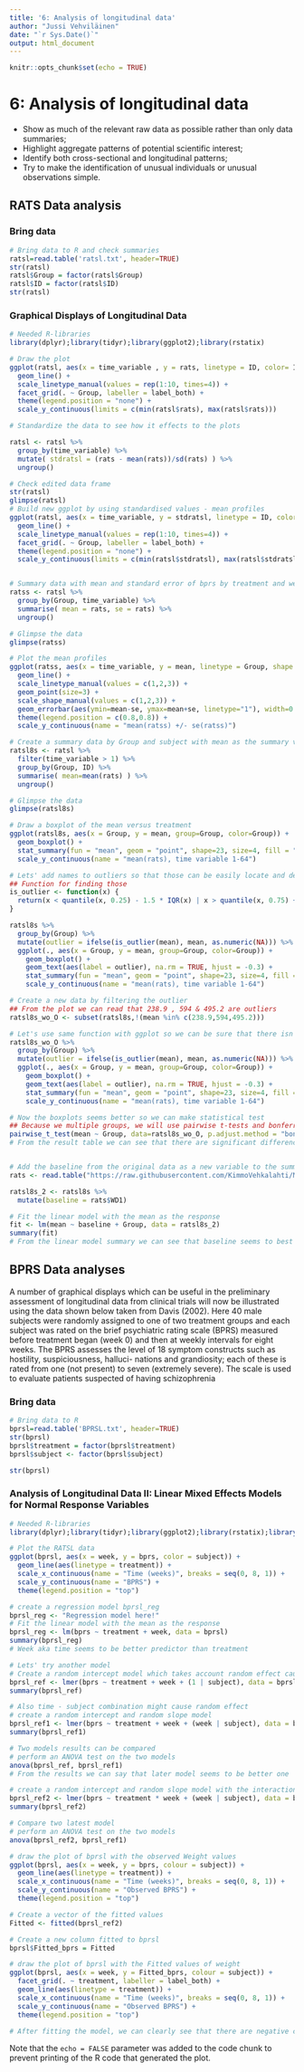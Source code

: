 ```yaml
---
title: '6: Analysis of longitudinal data'
author: "Jussi Vehviläinen"
date: "`r Sys.Date()`"
output: html_document
---
```


```r
knitr::opts_chunk$set(echo = TRUE)
```

# 6: Analysis of longitudinal data

*   Show as much of the relevant raw data as possible rather than only data summaries;
*   Highlight aggregate patterns of potential scientific interest;
*   Identify both cross-sectional and longitudinal patterns;
*   Try to make the identification of unusual individuals or unusual observations simple.


## RATS Data analysis

### Bring data
```r
# Bring data to R and check summaries
ratsl=read.table('ratsl.txt', header=TRUE)
str(ratsl)
ratsl$Group = factor(ratsl$Group)
ratsl$ID = factor(ratsl$ID)
str(ratsl)
```

### Graphical Displays of Longitudinal Data
```r
# Needed R-libraries
library(dplyr);library(tidyr);library(ggplot2);library(rstatix)

# Draw the plot
ggplot(ratsl, aes(x = time_variable , y = rats, linetype = ID, color= ID)) +
  geom_line() +
  scale_linetype_manual(values = rep(1:10, times=4)) +
  facet_grid(. ~ Group, labeller = label_both) +
  theme(legend.position = "none") + 
  scale_y_continuous(limits = c(min(ratsl$rats), max(ratsl$rats)))

# Standardize the data to see how it effects to the plots

ratsl <- ratsl %>%
  group_by(time_variable) %>%
  mutate( stdratsl = (rats - mean(rats))/sd(rats) ) %>%
  ungroup()

# Check edited data frame
str(ratsl)
glimpse(ratsl)
# Build new ggplot by using standardised values - mean profiles
ggplot(ratsl, aes(x = time_variable, y = stdratsl, linetype = ID, color = ID)) +
  geom_line() +
  scale_linetype_manual(values = rep(1:10, times=4)) +
  facet_grid(. ~ Group, labeller = label_both) +
  theme(legend.position = "none") +
  scale_y_continuous(limits = c(min(ratsl$stdratsl), max(ratsl$stdratsl)))


# Summary data with mean and standard error of bprs by treatment and week 
ratss <- ratsl %>%
  group_by(Group, time_variable) %>%
  summarise( mean = rats, se = rats) %>%
  ungroup()

# Glimpse the data
glimpse(ratss)

# Plot the mean profiles
ggplot(ratss, aes(x = time_variable, y = mean, linetype = Group, shape = Group)) +
  geom_line() +
  scale_linetype_manual(values = c(1,2,3)) +
  geom_point(size=3) +
  scale_shape_manual(values = c(1,2,3)) +
  geom_errorbar(aes(ymin=mean-se, ymax=mean+se, linetype="1"), width=0.3) +
  theme(legend.position = c(0.8,0.8)) +
  scale_y_continuous(name = "mean(ratss) +/- se(ratss)")

# Create a summary data by Group and subject with mean as the summary variable (ignoring baseline time variable 1)
ratsl8s <- ratsl %>%
  filter(time_variable > 1) %>%
  group_by(Group, ID) %>%
  summarise( mean=mean(rats) ) %>%
  ungroup()

# Glimpse the data
glimpse(ratsl8s)

# Draw a boxplot of the mean versus treatment
ggplot(ratsl8s, aes(x = Group, y = mean, group=Group, color=Group)) +
  geom_boxplot() +
  stat_summary(fun = "mean", geom = "point", shape=23, size=4, fill = "white") +
  scale_y_continuous(name = "mean(rats), time variable 1-64")

# Lets' add names to outliers so that those can be easily locate and delete
## Function for finding those
is_outlier <- function(x) {
  return(x < quantile(x, 0.25) - 1.5 * IQR(x) | x > quantile(x, 0.75) + 1.5 * IQR(x))
}

ratsl8s %>%
  group_by(Group) %>%
  mutate(outlier = ifelse(is_outlier(mean), mean, as.numeric(NA))) %>%
  ggplot(., aes(x = Group, y = mean, group=Group, color=Group)) +
    geom_boxplot() +
    geom_text(aes(label = outlier), na.rm = TRUE, hjust = -0.3) +
    stat_summary(fun = "mean", geom = "point", shape=23, size=4, fill = "white") +
    scale_y_continuous(name = "mean(rats), time variable 1-64")

# Create a new data by filtering the outlier 
## From the plot we can read that 238.9 , 594 & 495.2 are outliers
ratsl8s_wo_O <- subset(ratsl8s,!(mean %in% c(238.9,594,495.2)))

# Let's use same function with ggplot so we can be sure that there isn't any outliers
ratsl8s_wo_O %>%
  group_by(Group) %>%
  mutate(outlier = ifelse(is_outlier(mean), mean, as.numeric(NA))) %>%
  ggplot(., aes(x = Group, y = mean, group=Group, color=Group)) +
    geom_boxplot() +
    geom_text(aes(label = outlier), na.rm = TRUE, hjust = -0.3) +
    stat_summary(fun = "mean", geom = "point", shape=23, size=4, fill = "white") +
    scale_y_continuous(name = "mean(rats), time variable 1-64")

# Now the boxplots seems better so we can make statistical test
## Because we multiple groups, we will use pairwise t-tests and bonferroni p.adjust.method
pairwise_t_test(mean ~ Group, data=ratsl8s_wo_O, p.adjust.method = "bonferroni")
# From the result table we can see that there are significant differences between all groups


# Add the baseline from the original data as a new variable to the summary data
rats <- read.table("https://raw.githubusercontent.com/KimmoVehkalahti/MABS/master/Examples/data/rats.txt", header = TRUE, sep = '\t')

ratsl8s_2 <- ratsl8s %>%
  mutate(baseline = rats$WD1)

# Fit the linear model with the mean as the response 
fit <- lm(mean ~ baseline + Group, data = ratsl8s_2)
summary(fit)
# From the linear model summary we can see that baseline seems to best predictor for the mean.

```

## BPRS Data analyses

A number of graphical displays which can be useful in the preliminary assessment of longitudinal data from clinical trials will now be illustrated using the data shown below taken from Davis (2002). Here 40 male subjects were randomly assigned to one of two treatment groups and each subject was rated on the brief psychiatric rating scale (BPRS) measured before treatment began (week 0) and then at weekly intervals for eight weeks. The BPRS assesses the level of 18 symptom constructs such as hostility, suspiciousness, halluci- nations and grandiosity; each of these is rated from one (not present) to seven (extremely severe). The scale is used to evaluate patients suspected of having schizophrenia

### Bring data
```r
# Bring data to R
bprsl=read.table('BPRSL.txt', header=TRUE)
str(bprsl)
bprsl$treatment = factor(bprsl$treatment)
bprsl$subject <- factor(bprsl$subject)

str(bprsl)

```

### Analysis of Longitudinal Data II: Linear Mixed Effects Models for Normal Response Variables
```r
# Needed R-libraries
library(dplyr);library(tidyr);library(ggplot2);library(rstatix);library(lme4)

# Plot the RATSL data
ggplot(bprsl, aes(x = week, y = bprs, color = subject)) +
  geom_line(aes(linetype = treatment)) +
  scale_x_continuous(name = "Time (weeks)", breaks = seq(0, 8, 1)) +
  scale_y_continuous(name = "BPRS") +
  theme(legend.position = "top")

# create a regression model bprsl_reg
bprsl_reg <- "Regression model here!"
# Fit the linear model with the mean as the response 
bprsl_reg <- lm(bprs ~ treatment + week, data = bprsl)
summary(bprsl_reg)
# Week aka time seems to be better predictor than treatment

# Lets' try another model
# Create a random intercept model which takes account random effect caused by patient aka subject
bprsl_ref <- lmer(bprs ~ treatment + week + (1 | subject), data = bprsl, REML = FALSE)
summary(bprsl_ref)

# Also time - subject combination might cause random effect
# create a random intercept and random slope model
bprsl_ref1 <- lmer(bprs ~ treatment + week + (week | subject), data = bprsl, REML = FALSE)
summary(bprsl_ref1)

# Two models results can be compared
# perform an ANOVA test on the two models
anova(bprsl_ref, bprsl_ref1)
# From the results we can say that later model seems to be better one

# create a random intercept and random slope model with the interaction
bprsl_ref2 <- lmer(bprs ~ treatment * week + (week | subject), data = bprsl, REML = FALSE)
summary(bprsl_ref2)

# Compare two latest model
# perform an ANOVA test on the two models
anova(bprsl_ref2, bprsl_ref1)

# draw the plot of bprsl with the observed Weight values
ggplot(bprsl, aes(x = week, y = bprs, colour = subject)) +
  geom_line(aes(linetype = treatment)) +
  scale_x_continuous(name = "Time (weeks)", breaks = seq(0, 8, 1)) +
  scale_y_continuous(name = "Observed BPRS") +
  theme(legend.position = "top")

# Create a vector of the fitted values
Fitted <- fitted(bprsl_ref2)

# Create a new column fitted to bprsl
bprsl$Fitted_bprs = Fitted

# draw the plot of bprsl with the Fitted values of weight
ggplot(bprsl, aes(x = week, y = Fitted_bprs, colour = subject)) +
  facet_grid(. ~ treatment, labeller = label_both) +
  geom_line(aes(linetype = treatment)) +
  scale_x_continuous(name = "Time (weeks)", breaks = seq(0, 8, 1)) +
  scale_y_continuous(name = "Observed BPRS") +
  theme(legend.position = "top")

# After fitting the model, we can clearly see that there are negative correlation with weeks and BPRS in both treatment groups
```

Note that the `echo = FALSE` parameter was added to the code chunk to prevent printing of the R code that generated the plot.
